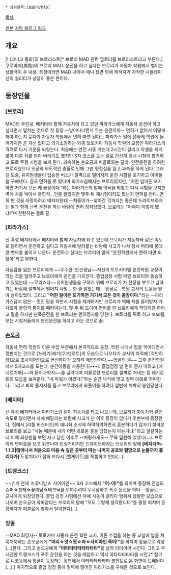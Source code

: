  * 상위항목:[브로리/MAD]

[[목차]]

[http://www.nicovideo.jp/watch/sm18323139 원본]
[http://blog.naver.com/pjutkfkdgo/120182757654 자막 블로그 링크]

== 개요 ==
[니코니코 동화]의 브로리스트[* 브로리 MAD 관련 업로더를 브로리스트라고 부른다.] 쿠로아메(黒飴)의 브로리 MAD. 운전을 하고 싶다는 브로리가 자동차 학원에서 벌이는 상황극이 주 내용. 특징이라면 MAD 내에서 애니 장면 외에 제작자가 자작한 시뮬레이션의 퀄리티가 상당히 좋은 편이다.

== 등장인물 ==
=== [브로리] ===
MAD의 주인공. 베지터와 함께 자동차에 타고 있던 파라가스에게 자동차 운전이 하고 싶다면서 덮치는 것으로 첫 등장.--날아다니면서 무슨 운전이야-- 면허가 없어서 어떻게 해야 하는지 묻다가 자동차 학원에서 면허 따면 된다는 파라가스 말에 잽싸게 학원에 들어가지만 곧 자신 없다고 의기소침하는 와중 토토카마 자동차 학원의 교장인 파라가스의 격려로 다시 기운을 되찾는다. 처음에는 엔진 시동 거는데 2시간이 걸리고 악셀을 세게 밟아 다른 차를 받아 버리기도 했지만 S자 코스를 도는 걸로 간신히 장내 시험에 합격하고 도로 주행 시험을 보게 된다. 과속하는 손오공과 피콜로와는 달리, 안전운전을 하려한 브로리였으나 오공의 의도적인 충돌로 인해 그만 평정심을 잃고 과속을 하게 된다. 그러던 도중, 유치원생들이 탑승한 버스가 절벽으로 떨어지자 운전 시험을 포기하고 아이들을 구해낸다. 결국 면허를 못 땄다며 의기소침해지는 브로리였지만, "어떤 일이든 포기하면 거기서 모든 게 끝장이다."라는 파라가스의 말에 의욕을 되찾고 다시 시험을 보지만 벽에 차를 박아서 불합격...인줄 알았지만 몇주 뒤 재시험이라도 봤는지 면허를 딴다. 면허 딴 것을 자랑하려고 베지터한테 --쳐들어가--찾아간 것까지는 좋은데 드라이브하자는 말과 함께 난폭 운전을 하는 바람에 면허 정지당했다. 브로리는 "어쩌다 이렇게 됐냐!"며 한탄하는 걸로 끝.

=== [파라가스] ===
신 혹성 베지터에서 베지터와 함께 자동차에 타고 있는데 브로리가 자동차와 같은 속도로 달리면서 운전하고 싶다고 자동차에 달라붙는 바람에 사고가 나서 잠시 머리에 붕대랑 밴드를 붙이고 나온다. 운전하고 싶다는 브로리의 말에 "운전학원에서 면허 따면 되잖아"라고 말한다.

자심감을 잃은 브로리에게 ~~우수한! 안선생님~~자신이 토토카마별 운전학원 교장이라는 것을 알려주고 브로리에게 운전을 가르친다. 졸업검정 시험 때엔 브로리와 동승하고 있었는데 ~~로리쇼타~~유치원생들을 구하기 위해 브로리가 차 천장을 부수고 날아가는 바람에 절벽에서 떨어져 사망... 한 줄 알았는데 --앙골로--학원 교사의 도움을 받아 살아있었다. 그리고 '''"어떤 일이든 포기하면 거기서 모든 것이 끝장이다."'''라는 --파라가스답지 않은-- 멋진 말을 하면서 시험을 재개하지만 브로리가 벽에 차를 들이받자 가차없아 불합격 통지를 때려박는다. 몇 주 뒤 드디어 면허를 딴 브로리에게 적당히만 하라고 말을 하지만 난폭운전을 한 브로리는 면허정지를 당한다. 브로리를 뒤로 하고 mad를 보는 시청자들에게 안전운전을 하자고 하는 것으로 끝.

=== [[손오공(드래곤볼)|손오공]]  ===
자동차 면허 학원의 이론 수업 부분에서 본격적으로 등장. 학원 내에서 밥을 먹어대면서 깽판치는 것으로 [쓰레기|레기(쿠즈)로트]의 모습으로 나오다가 교사의 지적에 [적반하장]으로 초사이어인으로 변신하다가 오히려 제압당한다.~~앙골의 권~~ 그후 운전학원에서 S자코스를 도는데, 순간이동을 사용한다(•••). 졸업검정 날 면허 혼자 따려고 [에네르기파]~~와 문어과학자~~를 날려대며 피콜로랑 브로리를 절벽로 쳐내는 등 레기로트의 모습을 보여준다. "내 파워가 이겼다!"하는 순간 낙석에 맞고 절벽 아래로 추락한다. 그리고 퇴학 통지서를 들고 브로리에게 화풀이를 하려다 암반에 쳐박혀 봉인당한다.

=== [베지터] ===
신 혹성 베지터에서 파라가스랑 같이 자동차를 타고 나오는데, 브로리가 자동차와 같은 속도로 달리면서 차에 매달리는 바람에 사고가 난 이후 등장이 없다가 후반부에 등장한다. 집에서 [리틀 버스터즈]의 애니화 소식에 하악하악하면서 흥분하다가 갑자기 찾아온 브로리를 보고 "네놈 때문에 내가 어떤 괴로운 꼴을 당했는지 아는거냐!"라고 일갈하는데 이때 회상씬을 보면 사고 당한 이후로 --처량하게도-- 쭈욱 입원해 있었다(...). 브로리의 면허증을 보고 위조나며 빈정거리지만 드라이브하자는 브로리의 말에 '''[베지터#s-1.1.3|태어나서 처음으로 마음 속 깊은 곳부터 떠는 나머지 공포와 절망으로 눈물까지 흘리다가]''' 도망치다가 잡혀 또다시 [헬게이트]를 체험하고 만다(...).

=== [트랭크스] ===
~~슈퍼 천재 ☆꽃미남☆ 사이어인~~
S자 코스에서 '''"어-이!"'''를 외치며 등장해 전설의 슈퍼☆천재☆꽃미남☆테크닉을 보여주려다 무시당하고 폭주 운전을 하다 --앙골로--교사에게 퇴장당한다.
졸업 검정 시험에선 차에 시동이 걸리다 멈춰서 당황한 모습으로 나오며 손오공이 악마같다는 브로리의 말에 "저도 그렇게 생각합니다"를 줄창 외치며 등장하다가 피콜로에 맞아서 탈락한다(...).

=== 앙골 ===
--MAD 최강자--
토토카마 자동차 운전 학원 교사. 이론 수업을 하는 중 교실에 밥을 쳐묵쳐묵하는 손오공에게 '''"머리☆앗☆팟☆파☆사이아인 죽어!"'''를 외치며 앙골로로 각성(...)한다. 그리고 손오공에게 '''"아타타타타타타타타"'''를 날려 리타이어 시킨다. 그리고 무시단한 트랭크스가 폭주 운전을 하는 것을 제압하고 역시 아타타타타타를 시전.[* 참고로 니코동에서 앙골이 등장하는 장면에서 아타타타타타타 코멘트로 온 화면이 도배된다(...).]  마지막으로 졸업 검정 중에 절벽에 떨어진 파라가스를 구해준 것으로 보인다.
